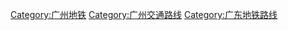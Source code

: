 [[Category:广州地铁|Category:广州地铁]]
[[Category:广州交通路线|Category:广州交通路线]]
[[Category:广东地铁路线|Category:广东地铁路线]]